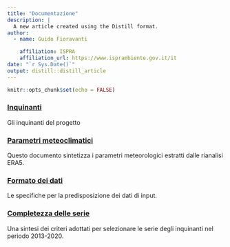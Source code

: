 ```yaml
---
title: "Documentazione"
description: |
  A new article created using the Distill format.
author:
  - name: Guido Fioravanti 

    affiliation: ISPRA
    affiliation_url: https://www.isprambiente.gov.it/it
date: "`r Sys.Date()`"
output: distill::distill_article
---
```


```r
knitr::opts_chunk$set(echo = FALSE)
```


### [Inquinanti](./inquinanti.html)

Gli inquinanti del progetto

### [Parametri meteoclimatici](./parametri.html)

Questo documento sintetizza i parametri meteorologici estratti dalle rianalisi ERA5.

### [Formato dei dati](./formato.html)

Le specifiche per la predisposizione dei dati di input.

### [Completezza delle serie](./completezza.html)

Una sintesi dei criteri adottati per selezionare le serie degli inquinanti nel periodo 2013-2020.





